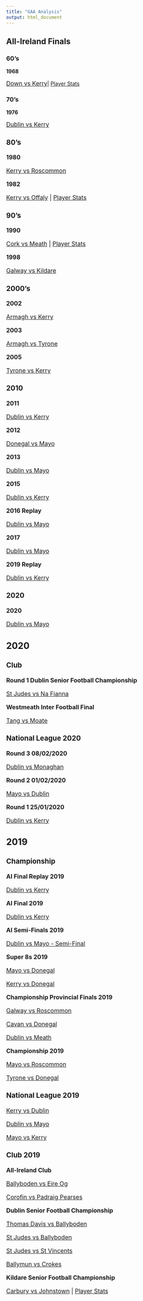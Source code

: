 ```yaml
---
title: "GAA Analysis"
output: html_document
---
```


## All-Ireland Finals {.tabset .tabset-fade .tabset-pills}


### 60's 

**1968**

<font size="3">[Down vs Kerry](https://witnesstheanalysis.com/dowkeraif68.html)</font>| [Player Stats](plystatsdowkeraif68.html)</font>  

### 70's


**1976**


<font size="3">[Dublin vs Kerry](https://witnesstheanalysis.com/dubkeraif76.html)

### 80's

**1980**

<font size="3">[Kerry vs Roscommon](https://witnesstheanalysis.com/kerrosaif80.html)</font> 

**1982**


<font size="3">[Kerry vs Offaly](https://witnesstheanalysis.com/keroffaif82.html) | [Player Stats](plystatskeroffaif82.html)</font> 

### 90's

**1990**

<font size="3">[Cork vs Meath](https://witnesstheanalysis.com/cormeaaif90.html) | [Player Stats](plystatscormeaaif90.html)</font> 

**1998**

<font size="3">[Galway vs Kildare](https://witnesstheanalysis.com/galkilaif98.html)</font>  

### 2000's

**2002** 

<font size="3">[Armagh vs Kerry](https://witnesstheanalysis.com/armkeraif02.html)</font> 

**2003**

<font size="3">[Armagh vs Tyrone](https://witnesstheanalysis.com/armtyraif03.html)</font> 

**2005**

<font size="3">[Tyrone vs Kerry](https://witnesstheanalysis.com/tyrkeraif05.html)</font> 


### 2010

**2011**

<font size="3">[Dublin vs Kerry](https://witnesstheanalysis.com/dubkeraif11.html)</font>  

**2012**


<font size="3">[Donegal vs Mayo](https://witnesstheanalysis.com/donmayaif12.html) 

**2013**


<font size="3">[Dublin vs Mayo](https://witnesstheanalysis.com/dubmayaif13.html) 


**2015**


<font size="3">[Dublin vs Kerry](https://witnesstheanalysis.com/dubkeraif15.html) 

**2016 Replay**


<font size="3">[Dublin vs Mayo](https://witnesstheanalysis.com/dubmayaifr16.html)

**2017**


<font size="3">[Dublin vs Mayo](https://witnesstheanalysis.com/dubmayaif17.html) 

**2019 Replay**

<font size="3">[Dublin vs Kerry](https://witnesstheanalysis.com/dubkeraifr19.html)</font> 

### 2020

**2020**

<font size="3">[Dublin vs Mayo](https://witnesstheanalysis.com/dubmayaif20.html)

## 2020 {.tabset .tabset-fade .tabset-pills}

### Club 

**Round 1 Dublin Senior Football Championship**

<font size="3">[St Judes vs Na Fianna](https://witnesstheanalysis.com/judnafdsfc20.html)

**Westmeath Inter Football Final**

<font size="3">[Tang vs Moate](https://witnesstheanalysis.com/tanmoawmiff20.html)</font> 

### National League 2020


**Round 3 08/02/2020**

<font size="3">[Dublin vs Monaghan](https://witnesstheanalysis.com/dubmonanfl20.html) 

**Round 2 01/02/2020**

<font size="3">[Mayo vs Dublin](https://witnesstheanalysis.com/maydubnfl20.html)

**Round 1 25/01/2020**

<font size="3">[Dublin vs Kerry](https://witnesstheanalysis.com/dubkernfl20.html)


## 2019 {.tabset .tabset-fade .tabset-pills}

### Championship


**AI Final Replay 2019**


<font size="3">[Dublin vs Kerry](https://witnesstheanalysis.com/dubkerfr.html)

**AI Final 2019**


<font size="3">[Dublin vs Kerry](https://witnesstheanalysis.com/dubkerfa.html) 

**AI Semi-Finals 2019**

<font size="3">[Dublin vs Mayo - Semi-Final](https://witnesstheanalysis.com/dubmaysf.html) 

**Super 8s 2019**

<font size="3">[Mayo vs Donegal](https://witnesstheanalysis.com/maydon.html) 

<font size="3">[Kerry vs Donegal](https://witnesstheanalysis.com/kerdon.html)  

**Championship Provincial Finals 2019**

<font size="3">[Galway vs Roscommon](https://witnesstheanalysis.com/galros.html)  

<font size="3">[Cavan vs Donegal](https://witnesstheanalysis.com/cavdon.html) 

<font size="3">[Dublin vs Meath](https://witnesstheanalysis.com/dubmth.html) 

**Championship 2019**

<font size="3">[Mayo vs Roscommon](https://witnesstheanalysis.com/mayros.html) 

<font size="3">[Tyrone vs Donegal](https://witnesstheanalysis.com/tyrdon.html) 

### National League 2019

<font size="3">[Kerry vs Dublin](https://witnesstheanalysis.com/kervsdub.html)</font> 

<font size="3">[Dublin vs Mayo](https://witnesstheanalysis.com/dubvsmayo.html)</font> 

<font size="3">[Mayo vs Kerry](https://witnesstheanalysis.com/MayovsKerry.html)

### Club 2019

**All-Ireland Club ** 

<font size="3">[Ballyboden vs Eire Og](https://witnesstheanalysis.com/bodeir.html)  

<font size="3">[Corofin vs Padraig Pearses](https://witnesstheanalysis.com/corpad.html) 

**Dublin Senior Football Championship**

<font size="3">[Thomas Davis vs Ballyboden](https://witnesstheanalysis.com/davbod.html) 

<font size="3">[St Judes vs Ballyboden](https://witnesstheanalysis.com/judbod.html) 

<font size="3">[St Judes vs St Vincents](https://witnesstheanalysis.com/judvin.html) 

<font size="3">[Ballymun vs Crokes](https://witnesstheanalysis.com/muncrk.html) 

**Kildare Senior Football Championship**

<font size="3">[Carbury vs Johnstown](https://witnesstheanalysis.com/carbjohn.html) | [Player Stats](plystatcarbjohn.html)</font> 


